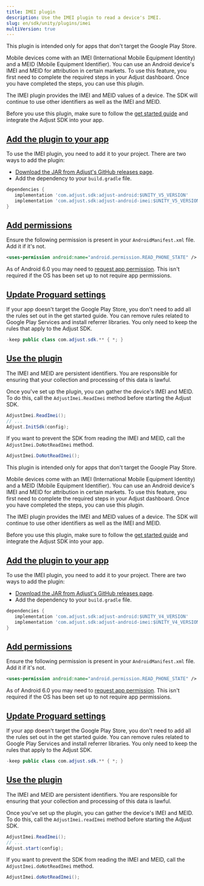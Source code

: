 ```yaml
---
title: IMEI plugin
description: Use the IMEI plugin to read a device's IMEI.
slug: en/sdk/unity/plugins/imei
multiVersion: true
---
```


<SdkVersion version="v5">

<Callout type="important">

This plugin is intended only for apps that don't target the Google Play Store.

</Callout>

Mobile devices come with an IMEI (International Mobile Equipment Identity) and a MEID (Mobile Equipment Identifier). You can use an Android device's IMEI and MEID for attribution in certain markets. To use this feature, you first need to complete the required steps in your Adjust dashboard. Once you have completed the steps, you can use this plugin.

The IMEI plugin provides the IMEI and MEID values of a device. The SDK will continue to use other identifiers as well as the IMEI and MEID.

Before you use this plugin, make sure to follow the [get started guide](/en/sdk/unity) and integrate the Adjust SDK into your app.

## [Add the plugin to your app](add-the-plugin-to-your-app)

To use the IMEI plugin, you need to add it to your project. There are two ways to add the plugin:

-  [Download the JAR from Adjust's GitHub releases page](https://github.com/adjust/android_sdk/releases).
-  Add the dependency to your `build.gradle` file.

<CodeBlock title="build.gradle">

```groovy
dependencies {
   implementation 'com.adjust.sdk:adjust-android:$UNITY_V5_VERSION'
   implementation 'com.adjust.sdk:adjust-android-imei:$UNITY_V5_VERSION'
}

```

</CodeBlock>

## [Add permissions](add-permissions)

Ensure the following permission is present in your `AndroidManifest.xml` file. Add it if it's not.

<CodeBlock title="AndroidManifest.xml">

```xml
<uses-permission android:name="android.permission.READ_PHONE_STATE" />
```

</CodeBlock>

<Callout type="note">

As of Android 6.0 you may need to [request app permission](https://developer.android.com/training/permissions/requesting). This isn't required if the OS has been set up to not require app permissions.

</Callout>

## [Update Proguard settings](update-proguard-settings)

If your app doesn't target the Google Play Store, you don't need to add all the rules set out in the get started guide. You can remove rules related to Google Play Services and install referrer libraries. You only need to keep the rules that apply to the Adjust SDK.

<CodeBlock title="proguard.pro">

```java
-keep public class com.adjust.sdk.** { *; }
```

</CodeBlock>

## [Use the plugin](use-the-plugin)

<Callout type="important">

The IMEI and MEID are persistent identifiers. You are responsible for ensuring that your collection and processing of this data is lawful.

</Callout>

Once you've set up the plugin, you can gather the device's IMEI and MEID. To do this, call the `AdjustImei.ReadImei` method before starting the Adjust SDK.

```cs
AdjustImei.ReadImei();
// ...
Adjust.InitSdk(config);
```

If you want to prevent the SDK from reading the IMEI and MEID, call the `AdjustImei.DoNotReadImei` method.

```cs
AdjustImei.DoNotReadImei();
```

</SdkVersion>

<SdkVersion version="v4">

<Callout type="important">

This plugin is intended only for apps that don't target the Google Play Store.

</Callout>

Mobile devices come with an IMEI (International Mobile Equipment Identity) and a MEID (Mobile Equipment Identifier). You can use an Android device's IMEI and MEID for attribution in certain markets. To use this feature, you first need to complete the required steps in your Adjust dashboard. Once you have completed the steps, you can use this plugin.

The IMEI plugin provides the IMEI and MEID values of a device. The SDK will continue to use other identifiers as well as the IMEI and MEID.

Before you use this plugin, make sure to follow the [get started guide](/en/sdk/unity) and integrate the Adjust SDK into your app.

## [Add the plugin to your app](add-the-plugin-to-your-app)

To use the IMEI plugin, you need to add it to your project. There are two ways to add the plugin:

-  [Download the JAR from Adjust's GitHub releases page](https://github.com/adjust/android_sdk/releases).
-  Add the dependency to your `build.gradle` file.

<CodeBlock title="build.gradle">

```groovy
dependencies {
   implementation 'com.adjust.sdk:adjust-android:$UNITY_V4_VERSION'
   implementation 'com.adjust.sdk:adjust-android-imei:$UNITY_V4_VERSION'
}

```

</CodeBlock>

## [Add permissions](add-permissions)

Ensure the following permission is present in your `AndroidManifest.xml` file. Add it if it's not.

<CodeBlock title="AndroidManifest.xml">

```xml
<uses-permission android:name="android.permission.READ_PHONE_STATE" />
```

</CodeBlock>

<Callout type="note">

As of Android 6.0 you may need to [request app permission](https://developer.android.com/training/permissions/requesting). This isn't required if the OS has been set up to not require app permissions.

</Callout>

## [Update Proguard settings](update-proguard-settings)

If your app doesn't target the Google Play Store, you don't need to add all the rules set out in the get started guide. You can remove rules related to Google Play Services and install referrer libraries. You only need to keep the rules that apply to the Adjust SDK.

<CodeBlock title="proguard.pro">

```java
-keep public class com.adjust.sdk.** { *; }
```

</CodeBlock>

## [Use the plugin](use-the-plugin)

<Callout type="important">

The IMEI and MEID are persistent identifiers. You are responsible for ensuring that your collection and processing of this data is lawful.

</Callout>

Once you've set up the plugin, you can gather the device's IMEI and MEID. To do this, call the `AdjustImei.readImei` method before starting the Adjust SDK.

```cs
AdjustImei.ReadImei();
// ...
Adjust.start(config);
```

If you want to prevent the SDK from reading the IMEI and MEID, call the `AdjustImei.doNotReadImei` method.

```cs
AdjustImei.doNotReadImei();
```

</SdkVersion>
